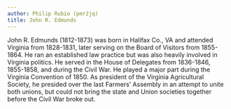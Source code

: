 ```yaml
---
author: Philip Rubio (pmr2jq)
title: John R. Edmunds
---
```

John R. Edmunds (1812-1873) was born in Halifax Co., VA and attended Virginia from 1828-1831, later serving on the Board of Visitors from 1855-1864. He ran an established law practice but was also heavily involved in Virginia politics. He served in the House of Delegates from 1836-1846, 1855-1858, and during the Civil War. He played a major part during the Virginia Convention of 1850. As president of the Virginia Agricultural Society, he presided over the last Farmers’ Assembly in an attempt to unite both unions, but could not bring the state and Union societies together before the Civil War broke out.